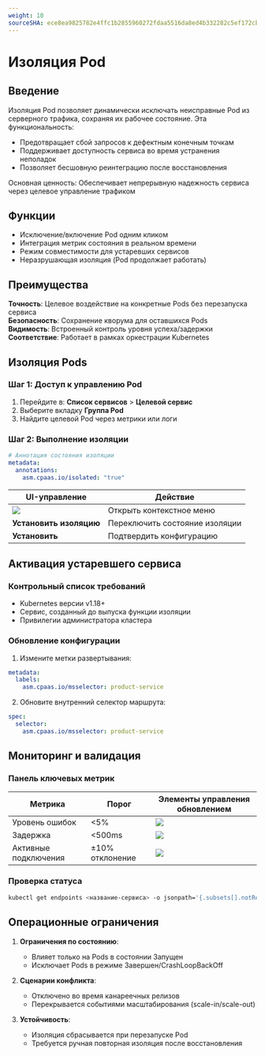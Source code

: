 ```yaml
---
weight: 10
sourceSHA: ece8ea9825782e4ffc1b2855960272fdaa5516da8ed4b332282c5ef172cbe9bc
---
```


# Изоляция Pod

## Введение

Изоляция Pod позволяет динамически исключать неисправные Pod из серверного трафика, сохраняя их рабочее состояние. Эта функциональность:

- Предотвращает сбой запросов к дефектным конечным точкам
- Поддерживает доступность сервиса во время устранения неполадок
- Позволяет бесшовную реинтеграцию после восстановления

Основная ценность: Обеспечивает непрерывную надежность сервиса через целевое управление трафиком

## Функции

- Исключение/включение Pod одним кликом
- Интеграция метрик состояния в реальном времени
- Режим совместимости для устаревших сервисов
- Неразрушающая изоляция (Pod продолжает работать)

## Преимущества

**Точность**: Целевое воздействие на конкретные Pods без перезапуска сервиса  
**Безопасность**: Сохранение кворума для оставшихся Pods  
**Видимость**: Встроенный контроль уровня успеха/задержки  
**Соответствие**: Работает в рамках оркестрации Kubernetes

## Изоляция Pods

### Шаг 1: Доступ к управлению Pod

1. Перейдите в: **Список сервисов** > **Целевой сервис**
2. Выберите вкладку **Группа Pod**
3. Найдите целевой Pod через метрики или логи

### Шаг 2: Выполнение изоляции

```yaml
# Аннотация состояния изоляции
metadata:
  annotations:
    asm.cpaas.io/isolated: "true"
```

| UI-управление                                                            | Действие                 |
| ------------------------------------------------------------------------- | ------------------------ |
| ![](../../../../en/trafficmanagement/isolate_pod/assets/333point.png)     | Открыть контекстное меню  |
| **Установить изоляцию**                                                  | Переключить состояние изоляции |
| **Установить**                                                            | Подтвердить конфигурацию  |

## Активация устаревшего сервиса

### Контрольный список требований

- Kubernetes версии v1.18+
- Сервис, созданный до выпуска функции изоляции
- Привилегии администратора кластера

### Обновление конфигурации

1. Измените метки развертывания:

```yaml
metadata:
  labels:
    asm.cpaas.io/msselector: product-service
```

2. Обновите внутренний селектор маршрута:

```yaml
spec:
  selector:
    asm.cpaas.io/msselector: product-service
```

## Мониторинг и валидация

### Панель ключевых метрик

| Метрика             | Порог         | Элементы управления обновлением                                                                  |
| ------------------- | ------------- | ----------------------------------------------------------------------------------------------- |
| Уровень ошибок      | \<5%          | ![](../../../../en/trafficmanagement/isolate_pod/assets/33metricrefresh.png)                   |
| Задержка            | \<500ms       | ![](../../../../en/trafficmanagement/isolate_pod/assets/33metricautorefresh.png)              |
| Активные подключения | ±10% отклонение | ![](../../../../en/trafficmanagement/isolate_pod/assets/33legend.png)                         |

### Проверка статуса

```bash
kubectl get endpoints <название-сервиса> -o jsonpath='{.subsets[].notReadyAddresses}'
```

## Операционные ограничения

1. **Ограничения по состоянию**:
   - Влияет только на Pods в состоянии Запущен
   - Исключает Pods в режиме Завершен/CrashLoopBackOff

2. **Сценарии конфликта**:
   - Отключено во время канареечных релизов
   - Перекрывается событиями масштабирования (scale-in/scale-out)

3. **Устойчивость**:
   - Изоляция сбрасывается при перезапуске Pod
   - Требуется ручная повторная изоляция после восстановления
